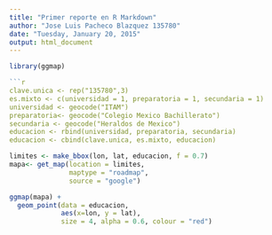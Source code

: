 ```yaml
---
title: "Primer reporte en R Markdown"
author: "Jose Luis Pacheco Blazquez 135780"
date: "Tuesday, January 20, 2015"
output: html_document
---
```

```r
library(ggmap)

```r
clave.unica <- rep("135780",3)
es.mixto <- c(universidad = 1, preparatoria = 1, secundaria = 1)
universidad <- geocode("ITAM")
preparatoria<- geocode("Colegio Mexico Bachillerato")
secundaria <- geocode("Heraldos de Mexico")
educacion <- rbind(universidad, preparatoria, secundaria)
educacion <- cbind(clave.unica, es.mixto, educacion)
```

```r
limites <- make_bbox(lon, lat, educacion, f = 0.7)
mapa<- get_map(location = limites,
               maptype = "roadmap",
               source = "google")
```

```r
ggmap(mapa) +
  geom_point(data = educacion,
             aes(x=lon, y = lat),
             size = 4, alpha = 0.6, colour = "red")
```


